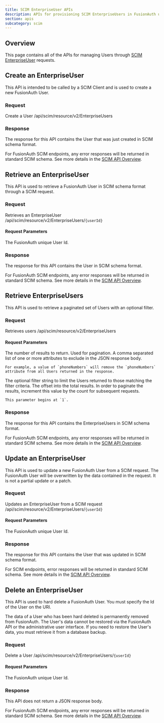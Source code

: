 ```yaml
---
title: SCIM EnterpriseUser APIs
description: APIs for provisioning SCIM EnterpriseUsers in FusionAuth using a SCIM Client
section: apis
subcategory: scim
---
```


<EnterpriseEditionBlurb />

## Overview

This page contains all of the APIs for managing Users through [SCIM EnterpriseUser](https://datatracker.ietf.org/doc/html/rfc7643#section-4.3) requests.

## Create an EnterpriseUser

This API is intended to be called by a SCIM Client and is used to create a new FusionAuth User.

### Request

<APIAuthentication icon="undefined">Create a User</APIAuthentication>
<APIURI method="POST">/api/scim/resource/v2/EnterpriseUsers</APIURI>

<ScimEnterpriseuserRequestBody http_method="POST" />

### Response

The response for this API contains the User that was just created in SCIM schema format.

<ScimResponseCodes never_missing />

For FusionAuth SCIM endpoints, any error responses will be returned in standard SCIM schema. See more details in the [SCIM API Overview](/docs/apis/scim/overview).

<ScimEnterpriseuserResponseBody />

## Retrieve an EnterpriseUser

This API is used to retrieve a FusionAuth User in SCIM schema format through a SCIM request.

### Request

<APIAuthentication icon="undefined">Retrieves an EnterpriseUser</APIAuthentication>
<APIURI method="GET">/api/scim/resource/v2/EnterpriseUsers/`{userId}`</APIURI>

#### Request Parameters

<APIBlock>
  <APIField name="userId" type="UUID" optional>
    The FusionAuth unique User Id.
  </APIField>
</APIBlock>


### Response

The response for this API contains the User in SCIM schema format.

<ScimResponseCodes never_webhook_event />

For FusionAuth SCIM endpoints, any error responses will be returned in standard SCIM schema. See more details in the [SCIM API Overview](/docs/apis/scim/overview).

<ScimEnterpriseuserResponseBody />

## Retrieve EnterpriseUsers

This API is used to retrieve a paginated set of Users with an optional filter.

### Request

<APIAuthentication icon="undefined">Retrieves users</APIAuthentication>
<APIURI method="GET">/api/scim/resource/v2/EnterpriseUsers</APIURI>

#### Request Parameters

<APIBlock>
  <APIField name="count" type="Integer" optional>
    The number of results to return. Used for pagination.
  </APIField>
  <APIField name="excludedAttributes" type="String" optional since="1.39.0">
    A comma separated list of one or more attributes to exclude in the JSON response body.

    For example, a value of `phoneNumbers` will remove the `phoneNumbers` attribute from all Users returned in the response.
  </APIField>
  <APIField name="filter" type="String" optional since="1.39.0">
    The optional filter string to limit the Users returned to those matching the filter criteria.
  </APIField>
  <APIField name="startIndex" type="Integer" optional>
    The offset into the total results. In order to paginate the results, increment this value by the <InlineField>count</InlineField> for subsequent requests.

    This parameter begins at `1`.
  </APIField>
</APIBlock>

### Response

The response for this API contains the EnterpriseUsers in SCIM schema format.

<ScimResponseCodes />

For FusionAuth SCIM endpoints, any error responses will be returned in standard SCIM schema. See more details in the [SCIM API Overview](/docs/apis/scim/overview).

<ScimGroupListResponseBody />

## Update an EnterpriseUser

This API is used to update a new FusionAuth User from a SCIM request. The FusionAuth User will be overwritten by  the data contained in the request. It is not a partial update or a patch.

### Request

<APIAuthentication icon="undefined">Updates an EnterpriseUser from a SCIM request</APIAuthentication>
<APIURI method="PUT">/api/scim/resource/v2/EnterpriseUsers/`{userId}`</APIURI>

#### Request Parameters

<APIBlock>
  <APIField name="userId" type="UUID" optional>
    The FusionAuth unique User Id.
  </APIField>
</APIBlock>

<ScimEnterpriseuserRequestBody http_method="PUT" />

### Response

The response for this API contains the User that was updated in SCIM schema format.

<ScimResponseCodes />

For SCIM endpoints, error responses will be returned in standard SCIM schema. See more details in the [SCIM API Overview](/docs/apis/scim/overview).

<ScimEnterpriseuserResponseBody />

## Delete an EnterpriseUser

This API is used to hard delete a FusionAuth User. You must specify the Id of the User on the URI.

The data of a User who has been hard deleted is permanently removed from FusionAuth. The User's data cannot be restored via the FusionAuth API or the administrative user interface. If you need to restore the User's data, you must retrieve it from a database backup.

### Request

<APIAuthentication icon="passport-red">Delete a User</APIAuthentication>
<APIURI method="DELETE">/api/scim/resource/v2/EnterpriseUsers/`{userId}`</APIURI>

#### Request Parameters

<APIBlock>
  <APIField name="userId" type="UUID" required>
    The FusionAuth unique User Id.
  </APIField>
</APIBlock>

### Response

This API does not return a JSON response body.

<ScimResponseCodes delete />

For FusionAuth SCIM endpoints, any error responses will be returned in standard SCIM schema. See more details in the [SCIM API Overview](/docs/apis/scim/overview).


